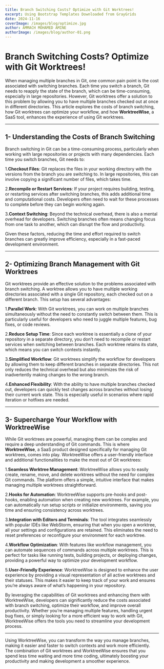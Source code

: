 ```yaml
---
title: Branch Switching Costs? Optimize with Git Worktrees!
excerpt: Using Bootstrap Templates Downloaded from GrayGrids
date: 2024-11-16
coverImage: /images/blog/optimize.jpg
author: AMMACH MOHAMED AMINE
authorImage: /images/blog/author-01.png
---
```


# Branch Switching Costs? Optimize with Git Worktrees!

When managing multiple branches in Git, one common pain point is the cost associated with switching branches. Each time you switch a branch, Git needs to reapply the state of the branch, which can be time-consuming, especially in large repositories. However, Git worktrees offer a solution to this problem by allowing you to have multiple branches checked out at once in different directories. This article explores the costs of branch switching, how Git worktrees can optimize your workflow, and how **WorktreeWise**, a SaaS tool, enhances the experience of using Git worktrees.

---

## 1- Understanding the Costs of Branch Switching

Branch switching in Git can be a time-consuming process, particularly when working with large repositories or projects with many dependencies. Each time you switch branches, Git needs to:

1.**Checkout Files**: Git replaces the files in your working directory with the versions from the branch you are switching to. In large repositories, this can involve copying a significant number of files, which takes time.

2.**Recompile or Restart Services**: If your project requires building, testing, or restarting services after switching branches, this adds additional time and computational costs. Developers often need to wait for these processes to complete before they can begin working again.

3.**Context Switching**: Beyond the technical overhead, there is also a mental overhead for developers. Switching branches often means changing focus from one task to another, which can disrupt the flow and productivity.

Given these factors, reducing the time and effort required to switch branches can greatly improve efficiency, especially in a fast-paced development environment.

---

## 2- Optimizing Branch Management with Git Worktrees

Git worktrees provide an effective solution to the problems associated with branch switching. A worktree allows you to have multiple working directories associated with a single Git repository, each checked out on a different branch. This setup has several advantages:

1.**Parallel Work**: With Git worktrees, you can work on multiple branches simultaneously without the need to constantly switch between them. This is particularly useful for developers who need to juggle multiple features, bug fixes, or code reviews.

2.**Reduce Setup Time**: Since each worktree is essentially a clone of your repository in a separate directory, you don’t need to recompile or restart services when switching between branches. Each worktree retains its state, which means you can switch contexts instantly.

3.**Simplified Workflow**: Git worktrees simplify the workflow for developers by allowing them to keep different branches in separate directories. This not only reduces the technical overhead but also minimizes the risk of inadvertently making changes to the wrong branch.

4.**Enhanced Flexibility**: With the ability to have multiple branches checked out, developers can quickly test changes across branches without losing their current work state. This is especially useful in scenarios where rapid iteration or hotfixes are needed.

---

## 3- Supercharge Your Workflow with WorktreeWise

While Git worktrees are powerful, managing them can be complex and require a deep understanding of Git commands. This is where **WorktreeWise**, a SaaS product designed specifically for managing Git worktrees, comes into play. WorktreeWise offers a user-friendly interface and additional functionalities to make the most out of Git worktrees:

1.**Seamless Worktree Management**: WorktreeWise allows you to easily create, rename, move, and delete worktrees without the need for complex Git commands. The platform offers a simple, intuitive interface that makes managing multiple worktrees straightforward.

2.**Hooks for Automation**: WorktreeWise supports pre-hooks and post-hooks, enabling automation when creating new worktrees. For example, you can automatically run setup scripts or initialize environments, saving you time and ensuring consistency across worktrees.

3.**Integration with Editors and Terminals**: The tool integrates seamlessly with popular IDEs like WebStorm, ensuring that when you open a worktree, all your settings and configurations are retained. This eliminates the need to reset preferences or reconfigure your environment for each worktree.

4.**Workflow Optimization**: With features like workflow management, you can automate sequences of commands across multiple worktrees. This is perfect for tasks like running tests, building projects, or deploying changes, providing a powerful way to optimize your development workflow.

5.**User-Friendly Experience**: WorktreeWise is designed to enhance the user experience by providing a visual representation of all active worktrees and their statuses. This makes it easier to keep track of your work and ensures you’re always aware of what’s happening in your repository.

By leveraging the capabilities of Git worktrees and enhancing them with WorktreeWise, developers can significantly reduce the costs associated with branch switching, optimize their workflow, and improve overall productivity. Whether you’re managing multiple features, handling urgent bug fixes, or simply looking for a more efficient way to work with Git, WorktreeWise offers the tools you need to streamline your development process.

---

Using WorktreeWise, you can transform the way you manage branches, making it easier and faster to switch contexts and work more efficiently. The combination of Git worktrees and WorktreeWise ensures that you spend less time waiting and more time coding, ultimately boosting your productivity and making development a smoother experience.
